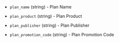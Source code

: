 <!-- Code generated from the comments of the PlanInformation struct in builder/azure/arm/config.go; DO NOT EDIT MANUALLY -->

- `plan_name` (string) - Plan Name

- `plan_product` (string) - Plan Product

- `plan_publisher` (string) - Plan Publisher

- `plan_promotion_code` (string) - Plan Promotion Code

<!-- End of code generated from the comments of the PlanInformation struct in builder/azure/arm/config.go; -->
